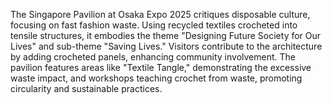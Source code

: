 The Singapore Pavilion at Osaka Expo 2025 critiques disposable culture, focusing on fast fashion waste. Using recycled textiles crocheted into tensile structures, it embodies the theme "Designing Future Society for Our Lives" and sub-theme "Saving Lives." Visitors contribute to the architecture by adding crocheted panels, enhancing community involvement. The pavilion features areas like "Textile Tangle," demonstrating the excessive waste impact, and workshops teaching crochet from waste, promoting circularity and sustainable practices.
